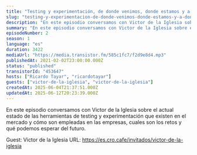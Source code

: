 ```yaml
---
title: "Testing y experimentación, de donde venimos, donde estamos y a donde vamos, con Victor de la Iglesia"
slug: "testing-y-experimentacion-de-donde-venimos-donde-estamos-y-a-donde-vamos"
description: "En este episodio conversamos con Victor de la Iglesia sobre el actual estado de las herramientas de testing y experimentación que existen en el mercado y cómo son empleadas en las empresas, cuales son los retos y qué podemos esperar del futuro.\n\n\n\n<!-- GUESTS START -->\nGuest: Victor de la Iglesia\nURL: https://es.cro.cafe/invitados/victor-de-la-iglesia\n<!-- GUESTS END -->"
summary: "En este episodio conversamos con Victor de la Iglesia sobre el actual estado de las herramientas de testing y experimentación que existen en el mercado y cómo son empleadas en las empresas, cuales son los retos y qué podemos esperar del futuro."
episodeNumber: 2
season: 1
language: "es"
duration: 3422
mediaUrl: "https://media.transistor.fm/585c1fc7/f2d9e8d4.mp3"
publishedAt: 2021-02-02T23:00:00.000Z
status: "published"
transistorId: "453647"
hosts: ["Ricardo Tayar", "ricardotayar"]
guests: ["victor-de-la-iglesia", "victor-de-la-iglesia"]
createdAt: 2025-06-04T21:37:51.000Z
updatedAt: 2025-06-12T20:23:39.000Z
---
```


En este episodio conversamos con Victor de la Iglesia sobre el actual estado de las herramientas de testing y experimentación que existen en el mercado y cómo son empleadas en las empresas, cuales son los retos y qué podemos esperar del futuro.



<!-- GUESTS START -->
Guest: Victor de la Iglesia
URL: https://es.cro.cafe/invitados/victor-de-la-iglesia
<!-- GUESTS END -->
